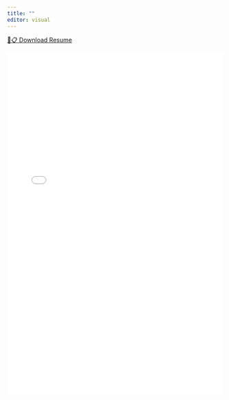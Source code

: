 ```yaml
---
title: ""
editor: visual
---
```


<div class="mobile-download">
  <a href="resume/Kwabena%20Duffuor%20Resume.pdf" download="Kwabena_Duffuor_Resume.pdf" class="btn-download">
    📄📋 Download Resume
  </a>
</div>

![](resume/Kwabena%20Duffuor%20Resume.pdf){width="100%" height="800"}
